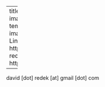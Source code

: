 
---
title: "David Redek"
image: images/profile.jpg
toc: false
about: 
  template: jolla
  image-shape: round
  image-width: 17em
  links:
    - text: LinkedIn
      href: https://www.linkedin.com/in/david-redek/
    - text: GitHub
      href: https://github.com/Goliasss

---

david [dot] redek [at] gmail [dot] com 
